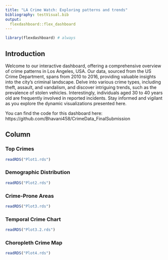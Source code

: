 ```yaml
---
title: "LA Crime Watch: Exploring patterns and trends"
bibliography: testVisual.bib
output: 
  flexdashboard::flex_dashboard
---
```


```r
library(flexdashboard) # always
```

## Introduction {.sidebar}


Welcome to our interactive dashboard, offering a comprehensive overview of crime patterns in Los Angeles, USA. Our data, sourced from the US Crime Department, spans from 2010 to 2016, providing valuable insights into the city's criminal landscape. Delve into various crime types, including theft, assault, and vandalism, and discover intriguing trends, such as the prevalence of stolen vehicles. Interestingly, individuals aged 30 to 40 years old are frequently involved in reported incidents. Stay informed and vigilant as you explore the dynamic visualizations presented here.

You can find the code for this dashboard here:
https://github.com/Bhavani458/CrimeData_FinalSubmission

## Column {.tabset .tabset-fade}


### Top Crimes

```r
readRDS("Plot1.rds")
```


### Demographic Distribution

```r
readRDS("Plot2.rds")
```

### Crime-Prone Areas

```r
readRDS("Plot3.rds")
```

### Temporal Crime Chart

```r
readRDS("Plot3.2.rds")
```


### Choropleth Crime Map

```r
readRDS("Plot4.rds")
```

